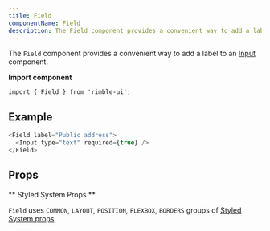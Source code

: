 ```yaml
---
title: Field
componentName: Field
description: The Field component provides a convenient way to add a label to an Input component.
---
```


The `Field` component provides a convenient way to add a label to an [Input](/components/rimble-ui/Input) component.

**Import component**

```lang=jsx
import { Field } from 'rimble-ui';
```

## Example

```js is=react-live
<Field label="Public address">
  <Input type="text" required={true} />
</Field>
```

## Props

<PropsTable propMetaData={props.propMetaData} />

** Styled System Props **

`Field` uses `COMMON`, `LAYOUT`, `POSITION`, `FLEXBOX`, `BORDERS` groups of [Styled System props](/components/rimble-ui/system-props).
